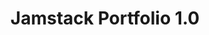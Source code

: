 ---
title: Jamstack Portfolio 1.0
image: ../images/mlh-11ty.jpg
skills: ['Mobile-first', 'Jamstack', 'CSS Grid']
desc: What better way to practice Jamstack than on your own portfolio site? Featuring a simple and flexible Static Site Generator (11ty) and automated a11y testing with the axe-core API.
imageAlt: Desktop view of porfolio site
github: https://github.com/maureenlholland/mlh-11ty
live: http://maureenlholland.com/
---